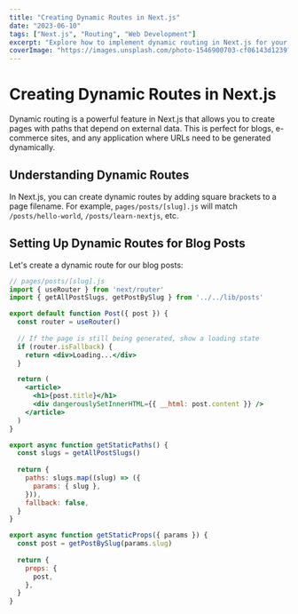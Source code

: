 ```yaml
---
title: "Creating Dynamic Routes in Next.js"
date: "2023-06-10"
tags: ["Next.js", "Routing", "Web Development"]
excerpt: "Explore how to implement dynamic routing in Next.js for your blog posts and category pages."
coverImage: "https://images.unsplash.com/photo-1546900703-cf06143d1239?ixlib=rb-4.0.3&ixid=M3wxMjA3fDB8MHxwaG90by1wYWdlfHx8fGVufDB8fHx8fA%3D%3D&auto=format&fit=crop&w=1470&q=80"
---
```


# Creating Dynamic Routes in Next.js

Dynamic routing is a powerful feature in Next.js that allows you to create pages with paths that depend on external data. This is perfect for blogs, e-commerce sites, and any application where URLs need to be generated dynamically.

## Understanding Dynamic Routes

In Next.js, you can create dynamic routes by adding square brackets to a page filename. For example, `pages/posts/[slug].js` will match `/posts/hello-world`, `/posts/learn-nextjs`, etc.

## Setting Up Dynamic Routes for Blog Posts

Let's create a dynamic route for our blog posts:

```jsx
// pages/posts/[slug].js
import { useRouter } from 'next/router'
import { getAllPostSlugs, getPostBySlug } from '../../lib/posts'

export default function Post({ post }) {
  const router = useRouter()
  
  // If the page is still being generated, show a loading state
  if (router.isFallback) {
    return <div>Loading...</div>
  }

  return (
    <article>
      <h1>{post.title}</h1>
      <div dangerouslySetInnerHTML={{ __html: post.content }} />
    </article>
  )
}

export async function getStaticPaths() {
  const slugs = getAllPostSlugs()
  
  return {
    paths: slugs.map((slug) => ({
      params: { slug },
    })),
    fallback: false,
  }
}

export async function getStaticProps({ params }) {
  const post = getPostBySlug(params.slug)
  
  return {
    props: {
      post,
    },
  }
}
